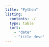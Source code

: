```yaml
---
title: "Python"
listing:
  contents: ./
  type: table
  sort:
    - "date"
    - "title desc"
---
```


